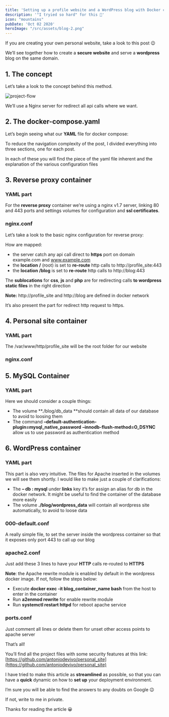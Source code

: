 ```yaml
---
title: 'Setting up a profile website and a WordPress blog with Docker compose'
description: '"I tryied so hard" for this 🥹​'
icon: "mountains"
pubDate: 'Oct 02 2020'
heroImage: "/src/assets/blog-2.png"
---
```




If you are creating your own personal website, take a look to this post 😉

We’ll see together how to create a **secure website** and serve a **wordpress** blog on the same domain.

## 1. The concept
Let’s take a look to the concept behind this method.

![project-flow](/src/assets/flow-blog-2.png)

We’ll use a Nginx server for redirect all api calls where we want.


## 2. The docker-compose.yaml

Let’s begin seeing what our **YAML** file for docker compose:


<Gist 
   fileName="docker-compose.yaml" 
   userName="antoniodevivo" 
   gistId="f3e15a60a4942f5e96aed6e55440e552"
/> 


To reduce the navigation complexity of the post, I divided everything into three sections, one for each post.

In each of these you will find the piece of the yaml file inherent and the explanation of the various configuration files

## 3. Reverse proxy container

### YAML part
<Gist 
   fileName="reverse-proxy.yaml" 
   userName="antoniodevivo" 
   gistId="48de21b0b7762412301368c95ea680ef"
/> 

For the **reverse proxy** container we’re using a nginx v1.7 server, linking 80 and 443 ports and settings volumes for configuration and **ssl certificates**.

### nginx.conf

Let’s take a look to the basic nginx configuration for reverse proxy:

<Gist 
   fileName="nginx.conf" 
   userName="antoniodevivo" 
   gistId="e9966e9dc651608b00d9b27e776bdc39"
/> 

How are mapped:

- the server catch any api call direct to **https** port on domain example.com and www.example.com
- the **location** **/** (root) is set to **re-route** http calls to http://profile_site:443
- the **location** **/blog** is set to **re-route** http calls to http://blog:443

The **sublocations** for **css**, **js** and **php** are for redirecting calls **to wordpress static files** in the right direction

**Note:** http://profile_site and http://blog are defined in docker network

It’s also present the part for redirect http request to https.

## 4. Personal site container

### YAML part

<Gist 
   fileName="personal_site.yaml" 
   userName="antoniodevivo" 
   gistId="a02d7c57c3acdc67645c0af0679a3cf2"
/> 

The /var/www/http/profile_site will be the root folder for our website

### nginx.conf

<Gist 
   fileName="nginx.conf" 
   userName="antoniodevivo" 
   gistId="1e393dbc8c139466def43ff340cfe677"
/> 


## 5. MySQL Container

### YAML part

<Gist 
   fileName="db.yaml" 
   userName="antoniodevivo" 
   gistId="c84b10bd2eeb62b84945953b86e9efe0"
/> 

Here we should consider a couple things:

- The volume **./blog/db_data **should contain all data of our database to avoid to loosing them
- The command **–default-authentication-plugin=mysql_native_password** **–innodb-flush-method=O_DSYNC** allow us to use password as authentication method

## 6. WordPress container

### YAML part

<Gist 
   fileName="blog.yaml" 
   userName="antoniodevivo" 
   gistId="75eb3d2ddc747fad469f69f9a3550f4e"
/> 

This part is also very intuitive. The files for Apache inserted in the volumes we will see them shortly.
I would like to make just a couple of clarifications:

- The **– db : mysql** under **links** key it’s for assign an alias for db in the docker network. It might be useful to find the container of the database more easily
- The volume **./blog/wordpress_data** will contain all wordpress site automatically, to avoid to loose data

### 000-default.conf

<Gist 
   fileName="000-default.conf" 
   userName="antoniodevivo" 
   gistId="2f54aae51ee0138c76605c4907528eb6"
/> 

A really simple file, to set the server inside the wordpress container so that it exposes only port 443 to call up our blog

### apache2.conf

<Gist 
   fileName="apache2.conf" 
   userName="antoniodevivo" 
   gistId="f711ffdcb74947bc743823aa30d4cdec"
/> 

Just add these 3 lines to have your **HTTP** calls re-routed to **HTTPS**

**Note**: the Apache rewrite module is enabled by default in the wordpress docker image. If not, follow the steps below:

- Execute **docker exec -it blog_container_name bash** from the host to enter in the container
- Run **a2enmod rewrite** for enable rewrite module
- Run **systemctl restart httpd** for reboot apache service


### ports.conf

<Gist 
   fileName="ports.conf" 
   userName="antoniodevivo" 
   gistId="2143554274df59c38de86fca323be641"
/> 

Just comment all lines or delete them for unset other access points to apache server



That’s all!

You’ll find all the project files with some security features at this link: [https://github.com/antoniodevivo/personal_site](https://github.com/antoniodevivo/personal_site)

I have tried to make this article as **streamlined** as possible, so that you can have a **quick** dynamic on how to **set up** your deployment environment.

I’m sure you will be able to find the answers to any doubts on Google 😉

If not, write to me in private.


Thanks for reading the article 😀

